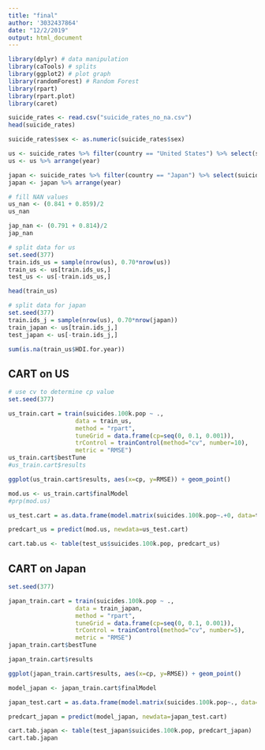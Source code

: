 ```yaml
---
title: "final"
author: '3032437864'
date: "12/2/2019"
output: html_document
---
```

```r
library(dplyr) # data manipulation
library(caTools) # splits
library(ggplot2) # plot graph
library(randomForest) # Random Forest
library(rpart)
library(rpart.plot)
library(caret)
```


```r
suicide_rates <- read.csv("suicide_rates_no_na.csv")
head(suicide_rates)
```

```r
suicide_rates$sex <- as.numeric(suicide_rates$sex)
```



```r
us <- suicide_rates %>% filter(country == "United States") %>% select(suicides.100k.pop, HDI.for.year, gdp_per_capita...., year, gdp_for_year...., sex)
us <- us %>% arrange(year)

japan <- suicide_rates %>% filter(country == "Japan") %>% select(suicides.100k.pop, HDI.for.year, gdp_per_capita...., year, gdp_for_year...., sex)
japan <- japan %>% arrange(year)
```

```r
# fill NAN values
us_nan <- (0.841 + 0.859)/2
us_nan

jap_nan <- (0.791 + 0.814)/2
jap_nan
```

```r
# split data for us 
set.seed(377)
train.ids_us = sample(nrow(us), 0.70*nrow(us))
train_us <- us[train.ids_us,]
test_us <- us[-train.ids_us,]
```

```r
head(train_us)
```


```r
# split data for japan
set.seed(377)
train.ids_j = sample(nrow(us), 0.70*nrow(japan))
train_japan <- us[train.ids_j,]
test_japan <- us[-train.ids_j,]
```

```r
sum(is.na(train_us$HDI.for.year))
```

## CART on US
```r
# use cv to determine cp value
set.seed(377)

us_train.cart = train(suicides.100k.pop ~ .,
                   data = train_us,
                   method = "rpart",
                   tuneGrid = data.frame(cp=seq(0, 0.1, 0.001)),
                   trControl = trainControl(method="cv", number=10),
                   metric = "RMSE")
us_train.cart$bestTune
#us_train.cart$results
```

```r
ggplot(us_train.cart$results, aes(x=cp, y=RMSE)) + geom_point()
```

```r
mod.us <- us_train.cart$finalModel
#prp(mod.us)
```


```r
us_test.cart = as.data.frame(model.matrix(suicides.100k.pop~.+0, data=test_us))

predcart_us = predict(mod.us, newdata=us_test.cart)

cart.tab.us <- table(test_us$suicides.100k.pop, predcart_us)

```



## CART on Japan
```r
set.seed(377)

japan_train.cart = train(suicides.100k.pop ~ .,
                   data = train_japan,
                   method = "rpart",
                   tuneGrid = data.frame(cp=seq(0, 0.1, 0.001)),
                   trControl = trainControl(method="cv", number=5),
                   metric = "RMSE")
japan_train.cart$bestTune
```

```r
japan_train.cart$results
```

```r
ggplot(japan_train.cart$results, aes(x=cp, y=RMSE)) + geom_point()
```


```r
model_japan <- japan_train.cart$finalModel
```


```r
japan_test.cart = as.data.frame(model.matrix(suicides.100k.pop~., data=test_japan))

predcart_japan = predict(model_japan, newdata=japan_test.cart)

cart.tab.japan <- table(test_japan$suicides.100k.pop, predcart_japan)
cart.tab.japan
```

```r

```

